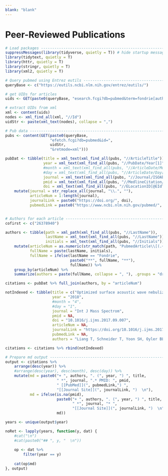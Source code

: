 ```yaml
---
blank: "blank"
---
```


# Peer-Reviewed Publications
```r
# Load packages ----------------------------------------------------------------
suppressMessages(library(tidyverse, quietly = T)) # hide startup message
library(tidytext, quietly = T)
library(httr, quietly = T)
library(stringr, quietly = T)
library(xml2, quietly = T)

# Query pubmed using Entrez eutils ----------------------------------------------
queryBase <- c("https://eutils.ncbi.nlm.nih.gov/entrez/eutils/")

# get UIDs for articles
uids <- GET(paste0(queryBase, "esearch.fcgi?db=pubmed&term=fondrie[author]"))

# extract UIDs from xml
xml <- content(uids)
nodes <- xml_find_all(xml, "//Id")
uidStr <- paste(xml_text(nodes), collapse = ",")

# Pub data ---------------------------------------------------------------------
pubs <- content(GET(paste0(queryBase,
                    "efetch.fcgi?db=pubmed&id=",
                    uidStr,
                    "&retmode=xml")))

pubDat <- tibble(title = xml_text(xml_find_all(pubs, "//ArticleTitle")),
                 year = xml_text(xml_find_all(pubs, "//PubDate/Year[1]")),
                 #month = xml_text(xml_find_all(pubs, "//ArticleDate/Month[1]")),
                 #day = xml_text(xml_find_all(pubs, "//ArticleDate/Day[1]")),
                 journal = xml_text(xml_find_all(pubs, "//Journal/ISOAbbreviation")),
                 pmid = xml_text(xml_find_all(pubs, "//MedlineCitation/PMID")),
                 doi = xml_text(xml_find_all(pubs, "//ELocationID[@EIdType='doi']"))) %>%
    mutate(journal = str_replace_all(journal, "\\.", ""),
           articleNum = 1:length(journal),
           journalLink = paste0("https://doi.org/", doi),
           pubmedLink = paste0("https://www.ncbi.nlm.nih.gov/pubmed/", pmid))


# Authors for each article -----------------------------------------------------
cofirst <- c("26378940")

authors <- tibble(path = xml_path(xml_find_all(pubs, "//LastName")),
                  lastName = xml_text(xml_find_all(pubs, "//LastName")),
                  initials = xml_text(xml_find_all(pubs, "//Initials"))) %>%
    mutate(articleNum = as.numeric(str_match(path, "PubmedArticle\\[(.+?)\\]")[ , 2]),
           fullName = paste(lastName, initials),
           fullName = ifelse(lastName == "Fondrie", 
                             paste0("**", fullName, "**"),
                             fullName)) %>%
    group_by(articleNum) %>%
    summarize(authors = paste(fullName, collapse = ", "), .groups = "drop")

citations <- pubDat %>% full_join(authors, by = "articleNum")

notIndexed <- tibble(title = c("Optimized surface acoustic wave nebulization facilitates bacterial phenotyping."),
                     year = "2018",
                     #month = "4",
                     #day = "1",
                     journal = "Int J Mass Spectrom",
                     pmid = NA,
                     doi = "10.1016/j.ijms.2017.09.007",
                     articleNum = NA,
                     journalLink = "https://doi.org/10.1016/j.ijms.2017.09.007",
                     pubmedLink = NA,
                     authors = "Liang T, Schneider T, Yoon SH, Oyler BL, Leung LM, **Fondrie WE**, Yen G, Huang Y, Ernst RK, Nilsson E, Goodlett DR")

citations <- citations %>% rbind(notIndexed)

# Prepare md output ------------------------------------------------------------
output <- citations %>%
    arrange(desc(year)) %>%
    #arrange(desc(year), desc(month), desc(day)) %>%
    mutate(md = paste0("+ ", authors, ". (", year, ") ", title, 
                       " *", journal, ".* PMID: ", pmid, 
                       " [[PubMed]](", pubmedLink,") ",
                       "[[Journal Site]](", journalLink, ")  \n"),
           md = ifelse(is.na(pmid), 
                       paste0("+ ", authors, ". (", year, ") ", title, 
                              " *", journal, "* ",
                              "[[Journal Site]](", journalLink, ")  \n"),
                       md))

years <- unique(output$year)

noRet <- lapply(years, function(y, dat) {
    #cat("\n")
    #cat(paste0("## ", y, "  \n"))
    
    op <- dat %>%
        filter(year == y)
    
    cat(op$md)
}, output)

```